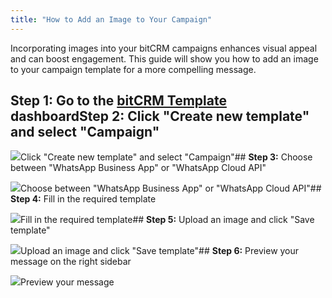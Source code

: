 ```yaml
---
title: "How to Add an Image to Your Campaign"
---
```


Incorporating images into your bitCRM campaigns enhances visual appeal and can boost engagement. This guide will show you how to add an image to your campaign template for a more compelling message.

## **Step 1:** Go to the [bitCRM Template](https://app.bitbybit.studio/bitcrm/template) dashboard**Step 2:** Click "Create new template" and select "Campaign"

![](https://cdn.prod.website-files.com/659655f5b20d395a5c69efcf/66e11bb2f065c7cc463b2abf_AD_4nXdJ_ae6eGj2__cVbwFZPU2a1g1s_tEgQxU3b460nphho2mRyBYwGDNnYSLPHjyeDt4BepyTklYnnouCtfTxmnHu9KMAnAArxosDU2pew1GNB9WkU8k-JqW1--jPPz9foitv0Ekfrt0TvqW5eljX6bUJpDfh.png)Click "Create new template" and select "Campaign"## **Step 3:** Choose between "WhatsApp Business App" or "WhatsApp Cloud API"

![](https://cdn.prod.website-files.com/659655f5b20d395a5c69efcf/66dfbe0f6ae0faf2b4740a87_AD_4nXf2gBiav6m4015nZ8LH_iT1Or9nbQPo5GZWOc8AkKK06vo2JZngB8SzVBTFTYRw0NL0BPIeGyOtETw-M2dj0Ns15JFdbP8wzj2HcwpTolcwpLvXrv8Ha-AsLqEMV_mkd7HBWNtJTbPNbiv7y98Pe-ds8FFT.png)Choose between "WhatsApp Business App" or "WhatsApp Cloud API"## **Step 4:** Fill in the required template

![](https://cdn.prod.website-files.com/659655f5b20d395a5c69efcf/66f5283740dcd1fb47f52c85_AD_4nXdJJhsJ9EgfLEznYu_GBiaP6A198a6dcWod2ymGTM35lOppMZVM0-qfN5Ti431s1OewQM6W7WJmOSAozEAyEMTPjXb7lSJ5EKdUdRI0WFUe54D3CIlSzQDx8PPkxdwzj3ptLRN-7XYqTKTOZPg-TyAkEf0.png)Fill in the required template## **Step 5:** Upload an image and click "Save template"

![](https://cdn.prod.website-files.com/659655f5b20d395a5c69efcf/66f5283793e23c46dd96cfb5_AD_4nXeabFa0CWE2jcIdj3GBAbEt_fe0To7QNHCNqXynQU8kVlVcDABWk3JSl8BlevxaRPe-1kYILZ-1_-TG8mOKOH1X-t8lU7z4GclNbnZ_23fa_-ThbRPin0i6IqZ0SVWAwcnIOQ8nA5WS13otBgs0s50pD492.png)Upload an image and click "Save template"## **Step 6:** Preview your message on the right sidebar

![](https://cdn.prod.website-files.com/659655f5b20d395a5c69efcf/66f52837d593d7389f56595c_AD_4nXeVtsKUrgNfOblpB_TnbZGGVeNsCVXPh7E5gD6McHQiYyd3wbHH-2fwcK8ECxwhQlyKSNVfUTHhBUa0Wd5H-Tj44zSwqxDLICkNpu71Z5JvFizAsYHLSc6vBv09JWL-DsjrQrNnpvQyuvpb30UaY0QjFeCQ.png)Preview your message
